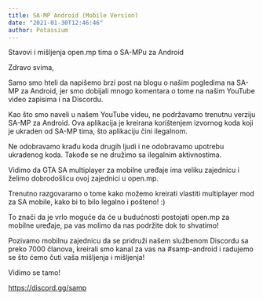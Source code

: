 ```yaml
---
title: SA-MP Android (Mobile Version)
date: "2021-01-30T12:46:46"
author: Potassium
---
```


Stavovi i mišljenja open.mp tima o SA-MPu za Android

Zdravo svima,

Samo smo hteli da napišemo brzi post na blogu o našim pogledima na SA-MP za Android, jer smo dobijali mnogo komentara o tome na našim YouTube video zapisima i na Discordu.

Kao što smo naveli u našem YouTube videu, ne podržavamo trenutnu verziju SA-MP za Android. Ova aplikacija je kreirana korištenjem izvornog koda koji je ukraden od SA-MP tima, što aplikaciju čini ilegalnom.

Ne odobravamo krađu koda drugih ljudi i ne odobravamo upotrebu ukradenog koda. Takođe se ne družimo sa ilegalnim aktivnostima.

Vidimo da GTA SA multiplayer za mobilne uređaje ima veliku zajednicu i želimo dobrodošlicu ovoj zajednici u open.mp.

Trenutno razgovaramo o tome kako možemo kreirati vlastiti multiplayer mod za SA mobile, kako bi to bilo legalno i pošteno! :)

To znači da je vrlo moguće da će u budućnosti postojati open.mp za mobilne uređaje, pa vas molimo da nas podržite dok to shvatimo!

Pozivamo mobilnu zajednicu da se pridruži našem službenom Discordu sa preko 7000 članova, kreirali smo kanal za vas na #samp-android i radujemo se što ćemo čuti vaša mišljenja i mišljenja!

Vidimo se tamo!

https://discord.gg/samp
